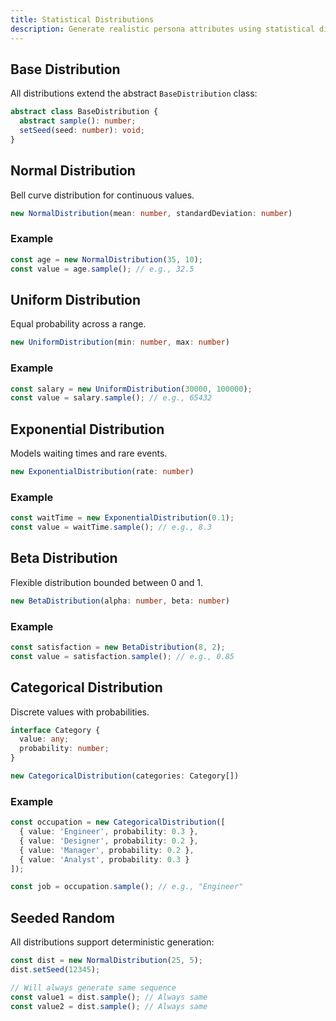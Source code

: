 ```yaml
---
title: Statistical Distributions
description: Generate realistic persona attributes using statistical distributions
---
```


## Base Distribution

All distributions extend the abstract `BaseDistribution` class:

```typescript
abstract class BaseDistribution {
  abstract sample(): number;
  setSeed(seed: number): void;
}
```

## Normal Distribution

Bell curve distribution for continuous values.

```typescript
new NormalDistribution(mean: number, standardDeviation: number)
```

### Example

```typescript
const age = new NormalDistribution(35, 10);
const value = age.sample(); // e.g., 32.5
```

## Uniform Distribution

Equal probability across a range.

```typescript
new UniformDistribution(min: number, max: number)
```

### Example

```typescript
const salary = new UniformDistribution(30000, 100000);
const value = salary.sample(); // e.g., 65432
```

## Exponential Distribution

Models waiting times and rare events.

```typescript
new ExponentialDistribution(rate: number)
```

### Example

```typescript
const waitTime = new ExponentialDistribution(0.1);
const value = waitTime.sample(); // e.g., 8.3
```

## Beta Distribution

Flexible distribution bounded between 0 and 1.

```typescript
new BetaDistribution(alpha: number, beta: number)
```

### Example

```typescript
const satisfaction = new BetaDistribution(8, 2);
const value = satisfaction.sample(); // e.g., 0.85
```

## Categorical Distribution

Discrete values with probabilities.

```typescript
interface Category {
  value: any;
  probability: number;
}

new CategoricalDistribution(categories: Category[])
```

### Example

```typescript
const occupation = new CategoricalDistribution([
  { value: 'Engineer', probability: 0.3 },
  { value: 'Designer', probability: 0.2 },
  { value: 'Manager', probability: 0.2 },
  { value: 'Analyst', probability: 0.3 }
]);

const job = occupation.sample(); // e.g., "Engineer"
```

## Seeded Random

All distributions support deterministic generation:

```typescript
const dist = new NormalDistribution(25, 5);
dist.setSeed(12345);

// Will always generate same sequence
const value1 = dist.sample(); // Always same
const value2 = dist.sample(); // Always same
```